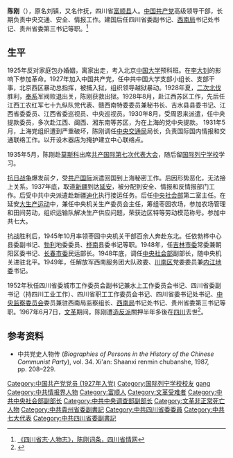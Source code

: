 {{Other uses|陈刚}}
'''陈刚'''（{{bd|1907年||1967年|6月7日}}），原名刘镇，又名作抚，四川省[[富顺县|富顺县]]人。[[中国共产党|中国共产党]]高级领导干部，长期负责中央交通、安全、情报工作。建国后任四川省委副书记、[[西南局|西南局]]书记处书记、贵州省委第三书记等职。<ref>[http://www.scdfz.org.cn/scyx/scrw/scszrwz/content_8138 《四川省志·人物志》，陈刚词条，四川省情网]</ref>

==生平==
1925年反对家庭包办婚姻，离家出走，考入北京[[中国大学|中国大学]]预科班。在[[李大钊|李大钊]]的影响下参加革命。1927年加入中国共产党，任中共中国大学支部小组长、支部干事，北京西区暴动总指挥，被捕入狱，组织领导越狱暴动。1928年夏，[[二次北伐|二次北伐]]胜利，[[奉系|奉系]]军阀败退出关，陈刚获救出狱。1928年8月，赴江西苏区工作，先后任江西工农红军七十九纵队党代表、赣西南特委委员兼秘书长、吉水县县委书记、江西省委委员、江西省委巡视员、中央巡视员。1930年8月，受周恩来派遣，任中央提款委员，多次赴江西、闽西、湘东南等苏区，为在上海的党中央提款。 1931年5月，上海党组织遭到严重破坏，陈刚调任[[中央交通局|中央交通局]]局长，负责国际国内情报和交通联络工作。以开设木器店为掩护建立中心联络点。

1935年5月，陈刚赴[[莫斯科|莫斯科]]出席[[共产国际第七次代表大会|共产国际第七次代表大会]]，随后留[[国际列宁学校|国际列宁学校]]学习。

[[抗日战争|抗日战争]]爆发前夕，受[[共产国际|共产国际]]派遣回国到上海秘密工作。后因形势恶化，无法接上关系。1937年底，取道[[新疆|新疆]]到达[[延安|延安]]，被分配到安全、情报和反情报部门工作。后受中共中央派遣赴新疆[[迪化|迪化]]执行接运任务。后任[[中央社会部|中央社会部]]第二室主任。在延安[[大生产运动|大生产运动]]中，兼任中央机关生产委员会主任，筹组枣园农场，参加农场管理和田间劳动，组织运输队解决生产供应问题，荣获边区特等劳动模范称号。参加中共七大。

抗战胜利后，1945年10月率领枣园中央机关干部百余人奔赴东北。任依勃桦中心县委副书记、[[勃利|勃利]]地委委员、[[桦南|桦南]]县委书记等职。1948年，任[[吉林市|吉林市委]]常委兼朝阳区委书记、[[长春市|长春市委]]民运部长。1948年底，调任[[中央社会部|中央社会部]]副部长，随中央机关进驻北平。1949年，任解放军西南服务团大队政委、[[川南行署|川南区]]党委委员兼[[内江专区|内江地委]]书记。

1952年秋任四川省委城市工作委员会副书记兼水上工作委员会书记、四川省委副书记（持四川工业工作）、四川省职工工作委员会书记、四川省委书记处书记、[[中央监察委员会|中央监察委员会]]委员兼驻西南局监察组长、[[西南局|西南局]]书记处书记、贵州省委第三书记等职。1967年6月7日，[[文革|文革]]期间，陈刚遭[[造反派|造反派]]關押半年多後在[[四川|四川]]去世<ref>{{cite news |title=中国共产党创始人之一何叔衡的三个女儿 |url=http://cpc.people.com.cn/GB/64162/64172/85037/85038/6586677.html |publisher=湘潮（中國共產黨新聞網）}}</ref>。

==参考资料==
{{Reflist}}
{{refbegin}}
* 中共党史人物传 (''Biographies of Persons in the History of the Chinese Communist Party''), vol. 34. Xi'an: Shaanxi renmin chubanshe,  1987, pp. 208–229.
{{refend}}

{{Authority control}}
{{DEFAULTSORT:Chen gang}}
[[Category:中国共产党党员_(1927年入党)|Category:中国共产党党员 (1927年入党)]]
[[Category:国际列宁学校校友|Category:国际列宁学校校友]]
[[Category:陈姓|gang]]
[[Category:中共情报界人物|Category:中共情报界人物]]
[[Category:富顺人|Category:富顺人]]
[[Category:文革受难者|Category:文革受难者]]
[[Category:中共中央社会部副部长|Category:中共中央社会部副部长]]
[[Category:中共中央调查部副部长|Category:中共中央调查部副部长]]
[[Category:文革非正常死亡人物|Category:文革非正常死亡人物]]
[[Category:中共貴州省委副書記|Category:中共貴州省委副書記]]
[[Category:中共四川省委委員|Category:中共四川省委委員]]
[[Category:中共七大代表|Category:中共七大代表]]
[[Category:中共四川省委副書記|Category:中共四川省委副書記]]